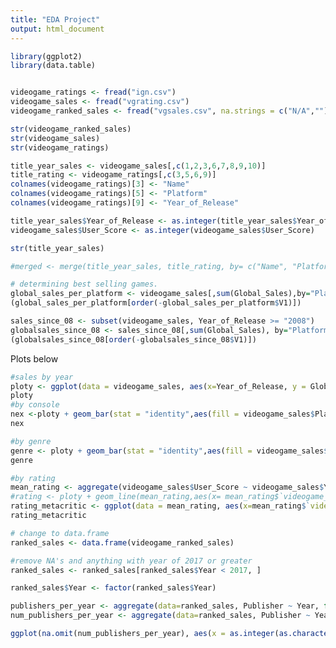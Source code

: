 ```yaml
---
title: "EDA Project"
output: html_document
---
```




```r
library(ggplot2)
library(data.table)


videogame_ratings <- fread("ign.csv")
videogame_sales <- fread("vgrating.csv")
videogame_ranked_sales <- fread("vgsales.csv", na.strings = c("N/A",""))

str(videogame_ranked_sales)
str(videogame_sales)
str(videogame_ratings)

title_year_sales <- videogame_sales[,c(1,2,3,6,7,8,9,10)]
title_rating <- videogame_ratings[,c(3,5,6,9)]
colnames(videogame_ratings)[3] <- "Name"
colnames(videogame_ratings)[5] <- "Platform"
colnames(videogame_ratings)[9] <- "Year_of_Release"

title_year_sales$Year_of_Release <- as.integer(title_year_sales$Year_of_Release)
videogame_sales$User_Score <- as.integer(videogame_sales$User_Score)

str(title_year_sales)

#merged <- merge(title_year_sales, title_rating, by= c("Name", "Platform", "Year_of_Release"))

# determining best selling games.
global_sales_per_platform <- videogame_sales[,sum(Global_Sales),by="Platform"]
(global_sales_per_platform[order(-global_sales_per_platform$V1)])

sales_since_08 <- subset(videogame_sales, Year_of_Release >= "2008")
globalsales_since_08 <- sales_since_08[,sum(Global_Sales), by="Platform"]
(globalsales_since_08[order(-globalsales_since_08$V1)])
```

Plots below 

```r
#sales by year
ploty <- ggplot(data = videogame_sales, aes(x=Year_of_Release, y = Global_Sales)) + geom_bar(stat="identity")
ploty
#by console
nex <-ploty + geom_bar(stat = "identity",aes(fill = videogame_sales$Platform))
nex

#by genre
genre <- ploty + geom_bar(stat = "identity",aes(fill = videogame_sales$Genre)) + coord_flip()
genre

#by rating
mean_rating <- aggregate(videogame_sales$User_Score ~ videogame_sales$Year_of_Release,videogame_sales,mean)
#rating <- ploty + geom_line(mean_rating,aes(x= mean_rating$`videogame_sales$Year_of_Release`, y=mean_rating$`videogame_sales$User_Score`))
rating_metacritic <- ggplot(data = mean_rating, aes(x=mean_rating$`videogame_sales$Year_of_Release`, y= mean_rating$`videogame_sales$User_Score`)) + geom_bar(stat="identity")
rating_metacritic
```

```r
# change to data.frame
ranked_sales <- data.frame(videogame_ranked_sales)

#remove NA's and anything with year of 2017 or greater
ranked_sales <- ranked_sales[ranked_sales$Year < 2017, ]

ranked_sales$Year <- factor(ranked_sales$Year)

publishers_per_year <- aggregate(data=ranked_sales, Publisher ~ Year, function(x) unique(x))
num_publishers_per_year <- aggregate(data=ranked_sales, Publisher ~ Year, function(x) length(unique(x)))

ggplot(na.omit(num_publishers_per_year), aes(x = as.integer(as.character(Year)), y = Publisher)) + geom_point()
```


